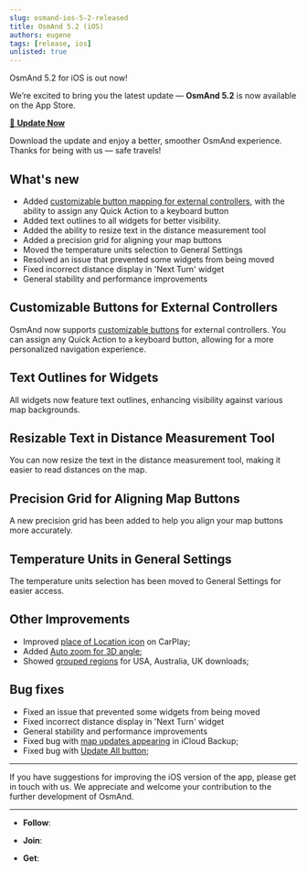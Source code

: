 ```yaml
---
slug: osmand-ios-5-2-released
title: OsmAnd 5.2 (iOS)
authors: eugene
tags: [release, ios]
unlisted: true
---
```




OsmAnd 5.2 for iOS is out now!

We’re excited to bring you the latest update — **OsmAnd 5.2** is now available on the App Store. 

[🔄 **Update Now**](https://itunes.apple.com/us/app/osmand-maps-travel-navigate/id934850257)

Download the update and enjoy a better, smoother OsmAnd experience.  
Thanks for being with us — safe travels!


<!--truncate-->

## What's new

-  Added [customizable button mapping for external controllers](#customizable-buttons-for-external-controllers), with the ability to assign any Quick Action to a keyboard button 
-  Added text outlines to all widgets for better visibility. 
-  Added the ability to resize text in the distance measurement tool 
-  Added a precision grid for aligning your map buttons 
-  Moved the temperature units selection to General Settings 
-  Resolved an issue that prevented some widgets from being moved 
-  Fixed incorrect distance display in 'Next Turn' widget 
-  General stability and performance improvements

## Customizable Buttons for External Controllers

OsmAnd now supports [customizable buttons](https://osmand.net/docs/user/map/interact-with-map#custom-input-device-type) for external controllers. You can assign any Quick Action to a keyboard button, allowing for a more personalized navigation experience.

## Text Outlines for Widgets

All widgets now feature text outlines, enhancing visibility against various map backgrounds.

## Resizable Text in Distance Measurement Tool

You can now resize the text in the distance measurement tool, making it easier to read distances on the map.

## Precision Grid for Aligning Map Buttons

A new precision grid has been added to help you align your map buttons more accurately.

## Temperature Units in General Settings

The temperature units selection has been moved to General Settings for easier access.


## Other Improvements

- Improved [place of Location icon](https://github.com/osmandapp/OsmAnd-iOS/issues/4843) on CarPlay;
- Added [Auto zoom for 3D angle](https://github.com/osmandapp/OsmAnd-iOS/issues/4908);
- Showed [grouped regions](https://github.com/osmandapp/OsmAnd-iOS/issues/4815) for USA, Australia, UK downloads;
## Bug fixes

- Fixed an issue that prevented some widgets from being moved
- Fixed incorrect distance display in 'Next Turn' widget
- General stability and performance improvements
- Fixed bug with [map updates appearing](https://github.com/osmandapp/OsmAnd-iOS/issues/4761) in iCloud Backup;
- Fixed bug with [Update All button](https://github.com/osmandapp/OsmAnd-iOS/issues/4859);

_______________________


If you have suggestions for improving the iOS version of the app, please get in touch with us. We appreciate and welcome your contribution to the further development of OsmAnd.

______________________
- **Follow**: <LinksSocial/>  

- **Join**: <LinksTelegram/>  

- **Get**: 

&nbsp;<AppleStore/>